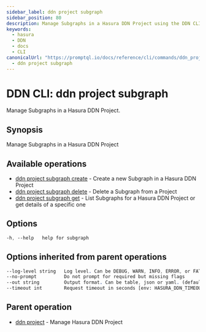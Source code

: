 ```yaml
---
sidebar_label: ddn project subgraph
sidebar_position: 80
description: Manage Subgraphs in a Hasura DDN Project using the DDN CLI
keywords:
  - hasura
  - DDN
  - docs
  - CLI
canonicalUrl: "https://promptql.io/docs/reference/cli/commands/ddn_project_subgraph"
  - ddn project subgraph
---
```


# DDN CLI: ddn project subgraph

Manage Subgraphs in a Hasura DDN Project.

## Synopsis

Manage Subgraphs in a Hasura DDN Project

## Available operations

- [ddn project subgraph create](/reference/cli/commands/ddn_project_subgraph_create) - Create a new Subgraph in a Hasura DDN Project
- [ddn project subgraph delete](/reference/cli/commands/ddn_project_subgraph_delete) - Delete a Subgraph from a Project
- [ddn project subgraph get](/reference/cli/commands/ddn_project_subgraph_get) - List Subgraphs for a Hasura DDN Project or get details of a specific one

## Options

```sass
-h, --help   help for subgraph
```

## Options inherited from parent operations

```sass
--log-level string   Log level. Can be DEBUG, WARN, INFO, ERROR, or FATAL. (default "INFO")
--no-prompt          Do not prompt for required but missing flags
--out string         Output format. Can be table, json or yaml. (default "table")
--timeout int        Request timeout in seconds [env: HASURA_DDN_TIMEOUT] (default 100)
```

## Parent operation

- [ddn project](/reference/cli/commands/ddn_project) - Manage Hasura DDN Project
